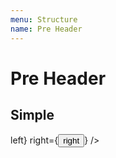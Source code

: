 ```yaml
---
menu: Structure
name: Pre Header
---
```



# Pre Header

## Simple

<Playground>
    <PreHeader 
        left={<button>left</button>}
        right={<button>right</button>}
    />
</Playground>
